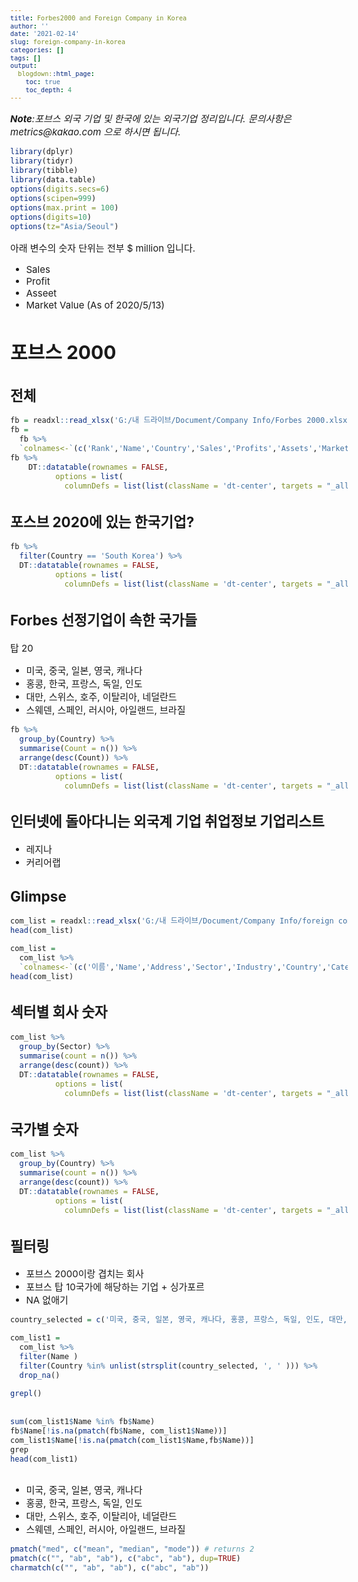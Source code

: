 ```yaml
---
title: Forbes2000 and Foreign Company in Korea
author: ''
date: '2021-02-14'
slug: foreign-company-in-korea
categories: []
tags: []
output:
  blogdown::html_page:
    toc: true
    toc_depth: 4
---
```



<style type="text/css">

body, td {
   font-size: 15px;
}
code.r{
  font-size: 12px;
}
pre {
  font-size: 12px
}
</style>

*__Note__:포브스 외국 기업 및 한국에 있는 외국기업 정리입니다. 문의사항은 metrics@kakao.com 으로 하시면 됩니다.*

```r
library(dplyr)
library(tidyr)
library(tibble)
library(data.table)
options(digits.secs=6)
options(scipen=999)
options(max.print = 100)
options(digits=10)
options(tz="Asia/Seoul")
```

아래 변수의 숫자 단위는 전부 $ million 입니다.

- Sales
- Profit
- Asseet
- Market Value (As of 2020/5/13)

# 포브스 2000

## 전체

```r
fb = readxl::read_xlsx('G:/내 드라이브/Document/Company Info/Forbes 2000.xlsx')
fb =
  fb %>%
  `colnames<-`(c('Rank','Name','Country','Sales','Profits','Assets','Market Value'))
fb %>%
    DT::datatable(rownames = FALSE,
          options = list(
            columnDefs = list(list(className = 'dt-center', targets = "_all")))) 

```


## 포스브 2020에 있는 한국기업?

```r
fb %>% 
  filter(Country == 'South Korea') %>%
  DT::datatable(rownames = FALSE,
          options = list(
            columnDefs = list(list(className = 'dt-center', targets = "_all")))) 
```

## Forbes 선정기업이 속한 국가들

탑 20

- 미국, 중국, 일본, 영국, 캐나다 
- 홍콩, 한국, 프랑스, 독일, 인도
- 대만, 스위스, 호주, 이탈리아, 네덜란드
- 스웨덴, 스페인, 러시아, 아일랜드, 브라질

```r
fb %>% 
  group_by(Country) %>%
  summarise(Count = n()) %>%
  arrange(desc(Count)) %>%
  DT::datatable(rownames = FALSE,
          options = list(
            columnDefs = list(list(className = 'dt-center', targets = "_all")))) 
```


## 인터넷에 돌아다니는 외국계 기업 취업정보 기업리스트

- 레지나
- 커리어랩


## Glimpse

```r
com_list = readxl::read_xlsx('G:/내 드라이브/Document/Company Info/foreign company in korea.xlsx')
head(com_list)

com_list =
  com_list %>%
  `colnames<-`(c('이름','Name','Address','Sector','Industry','Country','Category'))
head(com_list)
```

## 섹터별 회사 숫자

```r
com_list %>%
  group_by(Sector) %>%
  summarise(count = n()) %>%
  arrange(desc(count)) %>%
  DT::datatable(rownames = FALSE,
          options = list(
            columnDefs = list(list(className = 'dt-center', targets = "_all")))) 
```

## 국가별 숫자

```r
com_list %>%
  group_by(Country) %>%
  summarise(count = n()) %>%
  arrange(desc(count)) %>%
  DT::datatable(rownames = FALSE,
          options = list(
            columnDefs = list(list(className = 'dt-center', targets = "_all")))) 
```

## 필터링

- 포브스 2000이랑 겹치는 회사
- 포브스 탑 10국가에 해당하는 기업 + 싱가포르
- NA 없애기

```r
country_selected = c('미국, 중국, 일본, 영국, 캐나다, 홍콩, 프랑스, 독일, 인도, 대만, 싱가포르')

com_list1 =
  com_list %>%
  filter(Name )
  filter(Country %in% unlist(strsplit(country_selected, ', ' ))) %>%
  drop_na()

grepl()
  
  
sum(com_list1$Name %in% fb$Name)
fb$Name[!is.na(pmatch(fb$Name, com_list1$Name))]
com_list1$Name[!is.na(pmatch(com_list1$Name,fb$Name))]
grep
head(com_list1)
  
```

- 미국, 중국, 일본, 영국, 캐나다 
- 홍콩, 한국, 프랑스, 독일, 인도
- 대만, 스위스, 호주, 이탈리아, 네덜란드
- 스웨덴, 스페인, 러시아, 아일랜드, 브라질


```r
pmatch("med", c("mean", "median", "mode")) # returns 2
pmatch(c("", "ab", "ab"), c("abc", "ab"), dup=TRUE)
charmatch(c("", "ab", "ab"), c("abc", "ab"))
```













